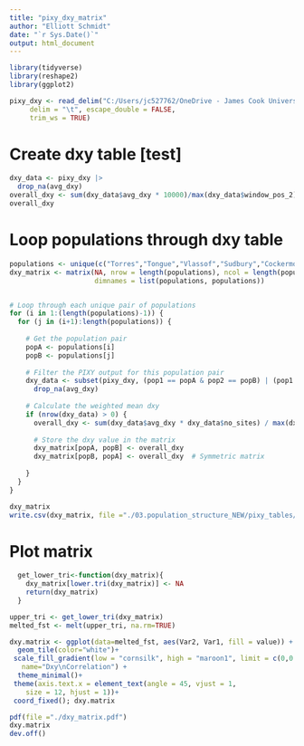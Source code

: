 ```yaml
---
title: "pixy_dxy_matrix"
author: "Elliott Schmidt"
date: "`r Sys.Date()`"
output: html_document
---
```


```r
library(tidyverse)
library(reshape2)
library(ggplot2)
```

```r
pixy_dxy <- read_delim("C:/Users/jc527762/OneDrive - James Cook University/PhD dissertation/Data/Chapter2_Genetics/03.population_structure_NEW/pixy_folder/pop/pixy_dxy.txt", 
     delim = "\t", escape_double = FALSE, 
     trim_ws = TRUE)
```

# Create dxy table [test]
```r
dxy_data <- pixy_dxy |> 
  drop_na(avg_dxy)
overall_dxy <- sum(dxy_data$avg_dxy * 10000)/max(dxy_data$window_pos_2)
overall_dxy
```

# Loop populations through dxy table 

```r
populations <- unique(c("Torres","Tongue","Vlassof","Sudbury","Cockermouth","Keswick","StBees","Chauvel","Heron"))
dxy_matrix <- matrix(NA, nrow = length(populations), ncol = length(populations), 
                     dimnames = list(populations, populations))  


# Loop through each unique pair of populations
for (i in 1:(length(populations)-1)) {
  for (j in (i+1):length(populations)) {
    
    # Get the population pair
    popA <- populations[i]
    popB <- populations[j]
    
    # Filter the PIXY output for this population pair
    dxy_data <- subset(pixy_dxy, (pop1 == popA & pop2 == popB) | (pop1 == popB & pop2 == popA)) |> 
      drop_na(avg_dxy)
    
    # Calculate the weighted mean dxy
    if (nrow(dxy_data) > 0) {
      overall_dxy <- sum(dxy_data$avg_dxy * dxy_data$no_sites) / max(dxy_data$window_pos_2)
      
      # Store the dxy value in the matrix
      dxy_matrix[popA, popB] <- overall_dxy
      dxy_matrix[popB, popA] <- overall_dxy  # Symmetric matrix
      
    }
  }
} 

dxy_matrix
write.csv(dxy_matrix, file ="./03.population_structure_NEW/pixy_tables/dxy_matrix.csv")
```

# Plot matrix
```r
  get_lower_tri<-function(dxy_matrix){
    dxy_matrix[lower.tri(dxy_matrix)] <- NA
    return(dxy_matrix)
  }

upper_tri <- get_lower_tri(dxy_matrix) 
melted_fst <- melt(upper_tri, na.rm=TRUE) 

dxy.matrix <- ggplot(data=melted_fst, aes(Var2, Var1, fill = value)) + 
  geom_tile(color="white")+
 scale_fill_gradient(low = "cornsilk", high = "maroon1", limit = c(0,0.1), space = "Lab", 
   name="Dxy\nCorrelation") +
  theme_minimal()+ 
 theme(axis.text.x = element_text(angle = 45, vjust = 1, 
    size = 12, hjust = 1))+
 coord_fixed(); dxy.matrix
```

```r
pdf(file ="./dxy_matrix.pdf")
dxy.matrix
dev.off()
```